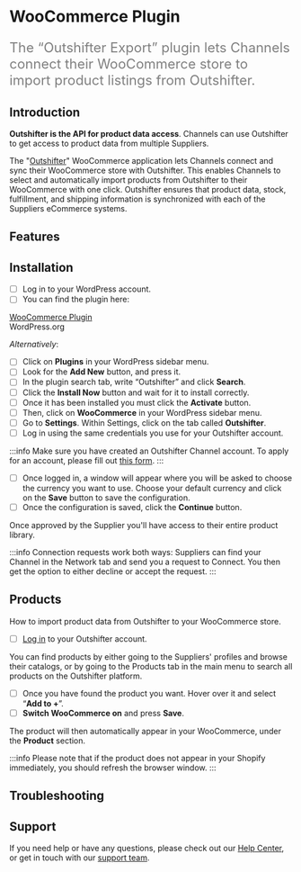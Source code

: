 # WooCommerce Plugin

<font color="grey" size="5">

The “Outshifter Export” plugin lets Channels connect their WooCommerce store to import product listings from Outshifter.

</font>

## Introduction

**Outshifter is the API for product data access**. Channels can use Outshifter to get access to product data from multiple Suppliers.

The "[Outshifter](https://wordpress.org/plugins/outshifter-export/)" WooCommerce application lets Channels connect and sync their WooCommerce store with Outshifter. This enables Channels to select and automatically import products from Outshifter to their WooCommerce with one click. Outshifter ensures that product data, stock, fulfillment, and shipping information is synchronized with each of the Suppliers eCommerce systems.

## Features

## Installation

- [ ] Log in to your WordPress account. 
- [ ] You can find the plugin here:

<div class="homepage-section two-cols">
 <div class="section-content"> 
  <a class="homepage-card2" >
  <div class="card-content3">
    <div class="imagelogo"><img alt="" src="https://woocommerce.com/wp-content/themes/woo/images/logo-woocommerce.svg"/></div>
    <a href="https://wordpress.org/plugins/outshifter-export/">WooCommerce Plugin</a>
    <div class="description2">WordPress.org</div>
  </div>
  </a>
 </div>
</div>

*Alternatively*:

- [ ] Click on **Plugins** in your WordPress sidebar menu.
- [ ] Look for the **Add New** button, and press it.
- [ ] In the plugin search tab, write “Outshifter” and click **Search**.
- [ ] Click the **Install Now** button and wait for it to install correctly.
- [ ] Once it has been installed you must click the **Activate** button.
- [ ] Then, click on **WooCommerce** in your WordPress sidebar menu.
- [ ] Go to **Settings**. Within Settings, click on the tab called **Outshifter**.
- [ ] Log in using the same credentials you use for your Outshifter account.

:::info
Make sure you have created an Outshifter Channel account. To apply for an account, please fill out [this form](https://outshifter.typeform.com/to/as0nILBN).
:::

- [ ] Once logged in, a window will appear where you will be asked to choose the currency you want to use. Choose your default currency and click on the **Save** button to save the configuration.
- [ ] Once the configuration is saved, click the **Continue** button.

Once approved by the Supplier you'll have access to their entire product library.

:::info
Connection requests work both ways: Suppliers can find your Channel in the Network tab and send you a request to Connect. You then get the option to either decline or accept the request.
:::

## Products

How to import product data from Outshifter to your WooCommerce store.

- [ ] [Log in](https://app.outshifter.com/login) to your Outshifter account.

You can find products by either going to the Suppliers' profiles and browse their catalogs, or by going to the Products tab in the main menu to search all products on the Outshifter platform.

- [ ] Once you have found the product you want. Hover over it and select “**Add to +**”.
- [ ] **Switch WooCommerce on** and press **Save**.

The product will then automatically appear in your WooCommerce, under the **Product** section.

:::info
Please note that if the product does not appear in your Shopify immediately, you should refresh the browser window.
:::

## Troubleshooting

## Support

If you need help or have any questions, please check out our [Help Center](http://help-center.outshifter.com/en/), or get in touch with our [support team](https://outshifter.typeform.com/to/as0nILBN).